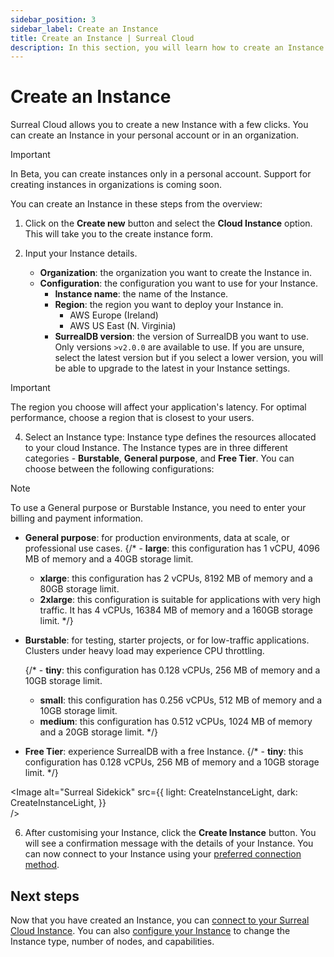 ```yaml
---
sidebar_position: 3
sidebar_label: Create an Instance
title: Create an Instance | Surreal Cloud
description: In this section, you will learn how to create an Instance in Surreal Cloud.
---
```




# Create an Instance

Surreal Cloud allows you to create a new Instance with a few clicks. You can create an Instance in your personal account or in an organization. 

> [!IMPORTANT]
> In Beta, you can create instances only in a personal account. Support for creating instances in organizations is coming soon.

You can create an Instance in these steps from the overview:

1. Click on the **Create new** button and select the **Cloud Instance** option. This will take you to the create instance form.

2. Input your Instance details.
    - **Organization**: the organization you want to create the Instance in. 
    - **Configuration**: the configuration you want to use for your Instance.
        - **Instance name**: the name of the Instance.
        - **Region**: the region you want to deploy your Instance in. 
            - AWS Europe (Ireland)
            - AWS US East (N. Virginia)
        - **SurrealDB version**: the version of SurrealDB you want to use. Only versions `>v2.0.0` are available to use. If you are unsure, select the latest version but if you select a lower version, you will be able to upgrade to the latest in your Instance settings.

> [!IMPORTANT]
> The region you choose will affect your application's latency. For optimal performance, choose a region that is closest to your users.


4. Select an Instance type: Instance type defines the resources allocated to your cloud Instance. The Instance types are in three different categories - **Burstable**, **General purpose**, and **Free Tier**. You can choose between the following configurations:

> [!NOTE]
> To use a General purpose or Burstable Instance, you need to enter your billing and payment information.

- **General purpose**: for production environments, data at scale, or professional use cases.
    {/* - **large**: this configuration has 1 vCPU, 4096 MB of memory and a 40GB storage limit.
    - **xlarge**: this configuration has 2 vCPUs, 8192 MB of memory and a 80GB storage limit.
    - **2xlarge**: this configuration is suitable for applications with very high traffic. It has 4 vCPUs, 16384 MB of memory and a 160GB storage limit. */}

- **Burstable**: for testing, starter projects, or for low-traffic applications. Clusters under heavy load may experience CPU throttling.

    {/* - **tiny**: this configuration has 0.128 vCPUs, 256 MB of memory and a 10GB storage limit.
    - **small**: this configuration has 0.256 vCPUs, 512 MB of memory and a 10GB storage limit.
    - **medium**: this configuration has 0.512 vCPUs, 1024 MB of memory and a 20GB storage limit. */}

- **Free Tier**: experience SurrealDB with a free Instance.
    {/* - **tiny**: this configuration has 0.128 vCPUs, 256 MB of memory and a 10GB storage limit. */}

<Image
alt="Surreal Sidekick"
src={{
	light: CreateInstanceLight,
	dark: CreateInstanceLight,
	}}  
/>


6. After customising your Instance, click the **Create Instance** button. You will see a confirmation message with the details of your Instance. You can now connect to your Instance using your [preferred connection method](/docs/cloud/connect).


## Next steps

Now that you have created an Instance, you can [connect to your Surreal Cloud Instance](/docs/cloud/connect). You can also [configure your Instance](/docs/cloud/advanced-topics/configure-an-instance) to change the Instance type, number of nodes, and capabilities.
